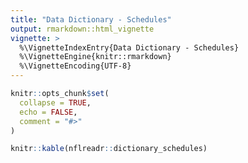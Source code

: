 ```yaml
---
title: "Data Dictionary - Schedules"
output: rmarkdown::html_vignette
vignette: >
  %\VignetteIndexEntry{Data Dictionary - Schedules}
  %\VignetteEngine{knitr::rmarkdown}
  %\VignetteEncoding{UTF-8}
---
```


```r
knitr::opts_chunk$set(
  collapse = TRUE,
  echo = FALSE,
  comment = "#>"
)
```
```r
knitr::kable(nflreadr::dictionary_schedules)
```

